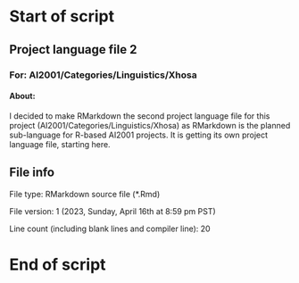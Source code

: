 # Start of script

## Project language file 2

### For: AI2001/Categories/Linguistics/Xhosa

#### About:

I decided to make RMarkdown the second project language file for this project (AI2001/Categories/Linguistics/Xhosa) as RMarkdown is the planned sub-language for R-based AI2001 projects. It is getting its own project language file, starting here.

## File info

File type: RMarkdown source file (*.Rmd)

File version: 1 (2023, Sunday, April 16th at 8:59 pm PST)

Line count (including blank lines and compiler line): 20

# End of script
